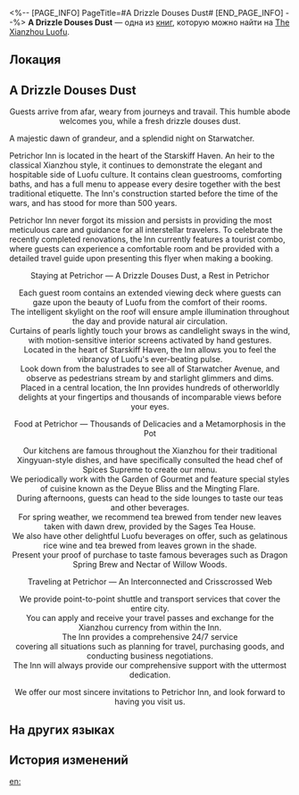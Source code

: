<%-- [PAGE_INFO]
PageTitle=#A Drizzle Douses Dust#
[END_PAGE_INFO] --%>
{{Дополнить}}
{{Книга Инфобокс
|id           = 118
|partIds      = 190260
|Название     = 
|Изображение  = Иконка Пергамент Сяньчжоу.png
|Мир          = The Xianzhou Luofu
|Томов        = 1
|Автор        = <!--нужно добавить-->
|Описание     = An advertisement for the famous lodging in Starskiff Haven &mdash; Petrichor Inn.
|Том1         = {{tx}}
|Источник1    = {{tx|Отсутствует источник}}
|Персонажи    = 
|Фракции      = 
}}
'''A Drizzle Douses Dust''' — одна из [[Книги|книг]], которую можно найти на [[The Xianzhou Luofu]].

==Локация==
{{Отметка карты|<!--название карты-->|<!--id отметки-->}}

==A Drizzle Douses Dust==
<div align="center">Guests arrive from afar, weary from journeys and travail. This humble abode welcomes you, while a fresh drizzle douses dust.</div>

A majestic dawn of grandeur, and a splendid night on Starwatcher.

Petrichor Inn is located in the heart of the Starskiff Haven. An heir to the classical Xianzhou style, it continues to demonstrate the elegant and hospitable side of Luofu culture. It contains clean guestrooms, comforting baths, and has a full menu to appease every desire together with the best traditional etiquette. The Inn's construction started before the time of the wars, and has stood for more than 500 years.

Petrichor Inn never forgot its mission and persists in providing the most meticulous care and guidance for all interstellar travelers. To celebrate the recently completed renovations, the Inn currently features a tourist combo, where guests can experience a comfortable room and be provided with a detailed travel guide upon presenting this flyer when making a booking.

<div align="center">Staying at Petrichor &mdash; A Drizzle Douses Dust, a Rest in Petrichor

Each guest room contains an extended viewing deck where guests can gaze upon the beauty of Luofu from the comfort of their rooms.<br />
The intelligent skylight on the roof will ensure ample illumination throughout the day and provide natural air circulation.<br />
Curtains of pearls lightly touch your brows as candlelight sways in the wind, with motion-sensitive interior screens activated by hand gestures.<br />
Located in the heart of Starskiff Haven, the Inn allows you to feel the vibrancy of Luofu's ever-beating pulse.<br />
Look down from the balustrades to see all of Starwatcher Avenue, and observe as pedestrians stream by and starlight glimmers and dims.<br />
Placed in a central location, the Inn provides hundreds of otherworldly delights at your fingertips and thousands of incomparable views before your eyes.

Food at Petrichor &mdash; Thousands of Delicacies and a Metamorphosis in the Pot

Our kitchens are famous throughout the Xianzhou for their traditional Xingyuan-style dishes, and have specifically consulted the head chef of Spices Supreme to create our menu.<br />
We periodically work with the Garden of Gourmet and feature special styles of cuisine known as the Deyue Bliss and the Mingting Flare.<br />
During afternoons, guests can head to the side lounges to taste our teas and other beverages.<br />
For spring weather, we recommend tea brewed from tender new leaves taken with dawn drew, provided by the Sages Tea House.<br />
We also have other delightful Luofu beverages on offer, such as gelatinous rice wine and tea brewed from leaves grown in the shade.<br />
Present your proof of purchase to taste famous beverages such as Dragon Spring Brew and Nectar of Willow Woods.

Traveling at Petrichor &mdash; An Interconnected and Crisscrossed Web

We provide point-to-point shuttle and transport services that cover the entire city.<br />
You can apply and receive your travel passes and exchange for the Xianzhou currency from within the Inn.<br />
The Inn provides a comprehensive 24/7 service<br />
covering all situations such as planning for travel, purchasing goods, and conducting business negotiations.<br />
The Inn will always provide our comprehensive support with the uttermost dedication.

We offer our most sincere invitations to Petrichor Inn, and look forward to having you visit us.</div>

==На других языках==
{{На других языках
|en   = A Drizzle Douses Dust
|zhs  = 轻雨浥尘
|zht  = 輕雨浥塵
|ja   = 軽雨、塵埃を浥す
|ko   = 가랑비에 씻겨나가는 먼지
|es   = Tierra mojada
|fr   = La bruine chasse la poussière
|ru   = Моросящий дождь и петрикор
|th   = ละอองฝุ่นในสายฝน
|vi   = Hạt Bụi Trong Mưa
|de   = Staubkörner im Nieselregen
|id   = Hujan Gerimis dan Debu
|pt   = Poeira Molhada de Chuva
}}

==История изменений==
{{История изменений|3.5}}

[[en:]]